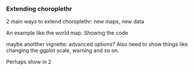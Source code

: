 <!--
%\VignetteEngine{knitr}
%\VignetteIndexEntry{i) Extending choroplethr}
-->

### Extending choroplethr

2 main ways to extend choroplethr: new maps, new data


An example like the world map. Showing the code

maybe anotther vignette: advanced options?
Also need to show things like changing the ggplot scale, warning and so on.

Perhaps show in 2 
